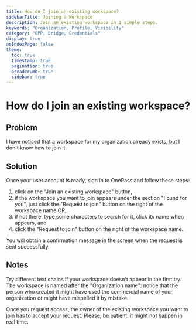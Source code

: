 ```yaml
---
title: How do I join an existing workspace?
sidebarTitle: Joining a Workspace
description: Join an existing workspace in 3 simple steps.
keywords: "Organization, Profile, Visibility"
category: "OPP, Bridge, Credentials"
display: true
asIndexPage: false
theme: 
  toc: true
  timestamp: true
  pagination: true
  breadcrumb: true
  sidebar: true
---
```


# How do I join an existing workspace?

## Problem

I have noticed that a workspace for my organization already exists, but I don't know how to join it.

## Solution

Once your user account is ready, sign in to OnePass and follow these steps:  

1. click on the "Join an existing workspace" button,  
2. if the workspace you want to join appears under the section "Found for you", just click the "Request to join" button on the right of the workspace name OR,  
3. if not there, type some characters to search for it, click its name when appears, and 
4. click the "Request to join" button on the right of the workspace name. 

You will obtain a confirmation message in the screen when the request is sent successfully. 

## Notes

Try different text chains if your workspace doesn't appear in the first try. The workspace is named after the "Organization name": notice that the person who created it might have used the commercial name of your organization or might have mispelled it by mistake.

Once you request access, the owner of the existing workspace you want to join has to accept your request. Please, be patient: it might not happen in real time.

